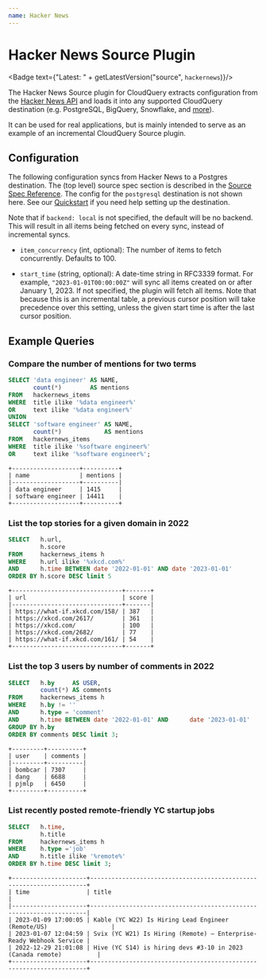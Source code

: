 ```yaml
---
name: Hacker News
---
```

# Hacker News Source Plugin


<Badge text={"Latest: " + getLatestVersion("source", `hackernews`)}/>

The Hacker News Source plugin for CloudQuery extracts configuration from the [Hacker News API](https://github.com/HackerNews/API) and loads it into any supported CloudQuery destination (e.g. PostgreSQL, BigQuery, Snowflake, and [more](/docs/plugins/destinations/overview)).

It can be used for real applications, but is mainly intended to serve as an example of an incremental CloudQuery Source plugin. 

## Configuration

The following configuration syncs from Hacker News to a Postgres destination. The (top level) source spec section is described in the [Source Spec Reference](/docs/reference/source-spec). The config for the `postgresql` destination is not shown here. See our [Quickstart](/docs/quickstart) if you need help setting up the destination.

<Configuration/>


<Callout type="info">

Note that if `backend: local` is not specified, the default will be no backend. This will result in all items being fetched on every sync, instead of incremental syncs.

</Callout>

- `item_concurrency` (int, optional):
    The number of items to fetch concurrently. Defaults to 100.

- `start_time` (string, optional):
    A date-time string in RFC3339 format. For example, `"2023-01-01T00:00:00Z"` will sync all items created on or after January 1, 2023. If not specified, the plugin will fetch all items. Note that because this is an incremental table, a previous cursor position will take precedence over this setting, unless the given start time is after the last cursor position.

## Example Queries

### Compare the number of mentions for two terms 

```sql copy
SELECT 'data engineer' AS NAME,
       count(*)        AS mentions
FROM   hackernews_items
WHERE  title ilike '%data engineer%'
OR     text ilike '%data engineer%'
UNION
SELECT 'software engineer' AS NAME,
       count(*)            AS mentions
FROM   hackernews_items
WHERE  title ilike '%software engineer%'
OR     text ilike '%software engineer%';
```

```text copy
+-------------------+----------+
| name              | mentions |
|-------------------+----------|
| data engineer     | 1415     |
| software engineer | 14411    |
+-------------------+----------+
```

### List the top stories for a given domain in 2022 

```sql copy
SELECT   h.url,
         h.score
FROM     hackernews_items h
WHERE    h.url ilike '%xkcd.com%'
AND      h.time BETWEEN date '2022-01-01' AND date '2023-01-01'
ORDER BY h.score DESC limit 5
```

```text copy
+-------------------------------+-------+
| url                           | score |
|-------------------------------+-------|
| https://what-if.xkcd.com/158/ | 387   |
| https://xkcd.com/2617/        | 361   |
| https://xkcd.com/             | 100   |
| https://xkcd.com/2682/        | 77    |
| https://what-if.xkcd.com/161/ | 54    |
+-------------------------------+-------+
```

### List the top 3 users by number of comments in 2022

```sql copy
SELECT   h.by     AS USER,
         count(*) AS comments
FROM     hackernews_items h
WHERE    h.by != ''
AND      h.type = 'comment'
AND      h.time BETWEEN date '2022-01-01' AND      date '2023-01-01'
GROUP BY h.by
ORDER BY comments DESC limit 3;
```

```text copy
+---------+----------+
| user    | comments |
|---------+----------|
| bombcar | 7307     |
| dang    | 6688     |
| pjmlp   | 6450     |
+---------+----------+
```

### List recently posted remote-friendly YC startup jobs

```sql copy
SELECT   h.time,
         h.title
FROM     hackernews_items h
WHERE    h.type ='job'
AND      h.title ilike '%remote%'
ORDER BY h.time DESC limit 3;
```

```text copy
+---------------------+---------------------------------------------------------------------+
| time                | title                                                               |
|---------------------+---------------------------------------------------------------------|
| 2023-01-09 17:00:05 | Kable (YC W22) Is Hiring Lead Engineer (Remote/US)                  |
| 2023-01-07 12:04:59 | Svix (YC W21) Is Hiring (Remote) – Enterprise-Ready Webhook Service |
| 2022-12-29 21:01:08 | Hive (YC S14) is hiring devs #3-10 in 2023 (Canada remote)          |
+---------------------+---------------------------------------------------------------------+
```